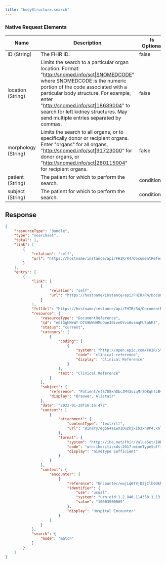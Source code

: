 ```yaml
---
title: "bodyStructure.search"
---
```



### Native Request Elements
| Name | Description | Is Optional | Is Array |
|------|-------------|-------------|-----------|
| ID (String) | The FHIR ID. | false | false |
| location (String) | Limits the search to a particular organ location. Format: "http://snomed.info/sct\|SNOMEDCODE" where SNOMEDCODE is the numeric portion of the code associated with a particular body structure. For example, enter "http://snomed.info/sct\|18639004" to search for left kidney structures. May send multiple entries separated by commas. | false | false |
| morphology (String) | Limits the search to all organs, or to specifically donor or recipient organs. Enter "organs" for all organs, "http://snomed.info/sct\|91723000" for donor organs, or "http://snomed.info/sct\|280115004" for recipient organs. | false | false |
| patient (String) | The patient for which to perform the search. | conditional | false |
| subject (String) | The patient for which to perform the search. | conditional | false |

## Response

```json
{
    "resourceType": "Bundle",
    "type": "searchset",
    "total": 1,
    "link": [
        {
            "relation": "self",
            "url": "https://hostname/instance/api/FHIR/R4/DocumentReference?encounter=ewjLq6T8jD2jClb0dkMYS25HM0BGjl-uE31HHZUSdadw3&category=clinical-reference"
        }
    ],
    "entry": [
        {
            "link": [
                {
                    "relation": "self",
                    "url": "https://hostname/instance/api/FHIR/R4/DocumentReference/eGlGqhMrWY-D7S9UWdHMuOoeJ0ive0Yvo0ssmqFUSohM3"
                }
            ],
            "fullUrl": "https://hostname/instance/api/FHIR/R4/DocumentReference/eGlGqhMrWY-D7S9UWdHMuOoeJ0ive0Yvo0ssmqFUSohM3",
            "resource": {
                "resourceType": "DocumentReference",
                "id": "eGlGqhMrWY-D7S9UWdHMuOoeJ0ive0Yvo0ssmqFUSohM3",
                "status": "current",
                "category": [
                    {
                        "coding": [
                            {
                                "system": "http://open.epic.com/FHIR/StructureDefinition/documentreference-category",
                                "code": "clinical-reference",
                                "display": "Clinical Reference"
                            }
                        ],
                        "text": "Clinical Reference"
                    }
                ],
                "subject": {
                    "reference": "Patient/efS7U8khObcJM43siqMrZQ8qh4zBvSjftUk5VQhXXWGg3",
                    "display": "Brauwer, Alistair"
                },
                "date": "2022-01-28T16:16:47Z",
                "content": [
                    {
                        "attachment": {
                            "contentType": "text/rtf",
                            "url": "Binary/eg5G4a1wX1DGzkjxib3xh8P4.xnlTsrlTE0Ij6k6EDfw3"
                        },
                        "format": {
                            "system": "http://ihe.net/fhir/ValueSet/IHE.FormatCode.codesystem",
                            "code": "urn:ihe:iti:xds:2017:mimeTypeSufficient",
                            "display": "mimeType Sufficient"
                        }
                    }
                ],
                "context": {
                    "encounter": [
                        {
                            "reference": "Encounter/ewjLq6T8jD2jClb0dkMYS25HM0BGjl-uE31HHZUSdadw3",
                            "identifier": {
                                "use": "usual",
                                "system": "urn:oid:1.2.840.114350.1.13.5325.1.7.3.698084.8",
                                "value": "10003900569"
                            },
                            "display": "Hospital Encounter"
                        }
                    ]
                }
            },
            "search": {
                "mode": "match"
            }
        }
    ]
}
```